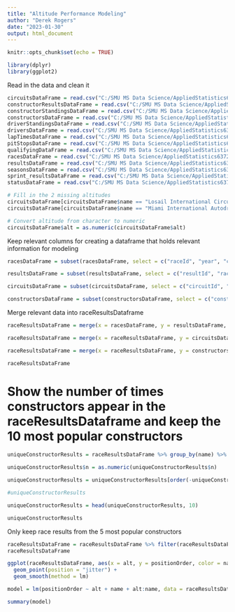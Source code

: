 ```yaml
---
title: "Altitude Performance Modeling"
author: "Derek Rogers"
date: "2023-01-30"
output: html_document
---
```


```r
knitr::opts_chunk$set(echo = TRUE)
```

```r
library(dplyr)
library(ggplot2)
```

Read in the data and clean it
```r
circuitsDataFrame = read.csv("C:/SMU MS Data Science/AppliedStatistics6372/Project1/F1ParametricModeling/Data/circuits.csv")
constructorResultsDataFrame = read.csv("C:/SMU MS Data Science/AppliedStatistics6372/Project1/F1ParametricModeling/Data/constructor_results.csv")
constructorStandingsDataFrame = read.csv("C:/SMU MS Data Science/AppliedStatistics6372/Project1/F1ParametricModeling/Data/constructor_standings.csv")
constructorsDataFrame = read.csv("C:/SMU MS Data Science/AppliedStatistics6372/Project1/F1ParametricModeling/Data/constructors.csv")
driverStandingsDataFrame = read.csv("C:/SMU MS Data Science/AppliedStatistics6372/Project1/F1ParametricModeling/Data/driver_standings.csv")
driversDataFrame = read.csv("C:/SMU MS Data Science/AppliedStatistics6372/Project1/F1ParametricModeling/Data/drivers.csv")
lapTimesDataFrame = read.csv("C:/SMU MS Data Science/AppliedStatistics6372/Project1/F1ParametricModeling/Data/lap_times.csv")
pitStopsDataFrame = read.csv("C:/SMU MS Data Science/AppliedStatistics6372/Project1/F1ParametricModeling/Data/pit_stops.csv")
qualifyingDataFrame = read.csv("C:/SMU MS Data Science/AppliedStatistics6372/Project1/F1ParametricModeling/Data/qualifying.csv")
racesDataFrame = read.csv("C:/SMU MS Data Science/AppliedStatistics6372/Project1/F1ParametricModeling/Data/races.csv")
resultsDataFrame = read.csv("C:/SMU MS Data Science/AppliedStatistics6372/Project1/F1ParametricModeling/Data/results.csv")
seasonsDataFrame = read.csv("C:/SMU MS Data Science/AppliedStatistics6372/Project1/F1ParametricModeling/Data/seasons.csv")
sprint_resultsDataFrame = read.csv("C:/SMU MS Data Science/AppliedStatistics6372/Project1/F1ParametricModeling/Data/sprint_results.csv")
statusDataFrame = read.csv("C:/SMU MS Data Science/AppliedStatistics6372/Project1/F1ParametricModeling/Data/status.csv")

# Fill in the 2 missing altitudes
circuitsDataFrame[circuitsDataFrame$name == "Losail International Circuit",]$alt = 14
circuitsDataFrame[circuitsDataFrame$name == "Miami International Autodrome",]$alt = 1

# Convert altitude from character to numeric
circuitsDataFrame$alt = as.numeric(circuitsDataFrame$alt)
```

Keep relevant columns for creating a dataframe that holds relevant information for modeling
```r
racesDataFrame = subset(racesDataFrame, select = c("raceId", "year", "circuitId", "name"))

resultsDataFrame = subset(resultsDataFrame, select = c("resultId", "raceId", "driverId", "constructorId", "grid", "positionOrder"))

circuitsDataFrame = subset(circuitsDataFrame, select = c("circuitId", "name", "alt"))

constructorsDataFrame = subset(constructorsDataFrame, select = c("constructorId", "name"))
```

Merge relevant data into raceResultsDataframe
```r
raceResultsDataFrame = merge(x = racesDataFrame, y = resultsDataFrame, by = "raceId")

raceResultsDataFrame = merge(x = raceResultsDataFrame, y = circuitsDataFrame, by = "circuitId")

raceResultsDataFrame = merge(x = raceResultsDataFrame, y = constructorsDataFrame, by = "constructorId")

raceResultsDataFrame
```

# Show the number of times constructors appear in the raceResultsDataframe and keep the 10 most popular constructors
```r
uniqueConstructorResults = raceResultsDataFrame %>% group_by(name) %>% tally()

uniqueConstructorResults$n = as.numeric(uniqueConstructorResults$n)

uniqueConstructorResults = uniqueConstructorResults[order(-uniqueConstructorResults$n),]

#uniqueConstructorResults

uniqueConstructorResults = head(uniqueConstructorResults, 10)

uniqueConstructorResults
```

Only keep race results from the 5 most popular constructors
```r
raceResultsDataFrame = raceResultsDataFrame %>% filter(raceResultsDataFrame$name == uniqueConstructorResults$name)
raceResultsDataFrame
```

```r
ggplot(raceResultsDataFrame, aes(x = alt, y = positionOrder, color = name)) +
  geom_point(position = "jitter") +
  geom_smooth(method = lm)
```

```r
model = lm(positionOrder ~ alt + name + alt:name, data = raceResultsDataFrame)

summary(model)
```